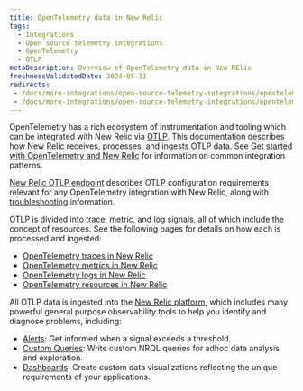 ```yaml
---
title: OpenTelemetry data in New Relic
tags:
  - Integrations
  - Open source telemetry integrations
  - OpenTelemetry
  - OTLP
metaDescription: Overview of OpenTelemetry data in New RElic
freshnessValidatedDate: 2024-05-31
redirects:
 - /docs/more-integrations/open-source-telemetry-integrations/opentelemetry/best-practices/opentelemetry-best-practices-alerts/
 - /docs/more-integrations/open-source-telemetry-integrations/opentelemetry/view-your-data/opentelemetry-data-explorer-query-builder/
---
```


OpenTelemetry has a rich ecosystem of instrumentation and tooling which can be integrated with New Relic via [OTLP](https://opentelemetry.io/docs/specs/otlp/). This documentation describes how New Relic receives, processes, and ingests OTLP data. See [Get started with OpenTelemetry and New Relic](/docs/more-integrations/open-source-telemetry-integrations/opentelemetry/get-started/opentelemetry-get-started-intro/) for information on common integration patterns.

[New Relic OTLP endpoint](/docs/more-integrations/open-source-telemetry-integrations/opentelemetry/best-practices/opentelemetry-otlp/) describes OTLP configuration requirements relevant for any OpenTelemetry integration with New Relic, along with [troubleshooting](/docs/more-integrations/open-source-telemetry-integrations/opentelemetry/best-practices/opentelemetry-otlp-troubleshooting/) information.

OTLP is divided into trace, metric, and log signals, all of which include the concept of resources. See the following pages for details on how each is processed and ingested:

* [OpenTelemetry traces in New Relic](/docs/more-integrations/open-source-telemetry-integrations/opentelemetry/best-practices/opentelemetry-best-practices-traces/)
* [OpenTelemetry metrics in New Relic](/docs/more-integrations/open-source-telemetry-integrations/opentelemetry/best-practices/opentelemetry-best-practices-metrics/)
* [OpenTelemetry logs in New Relic](/docs/more-integrations/open-source-telemetry-integrations/opentelemetry/best-practices/opentelemetry-best-practices-logs/)
* [OpenTelemetry resources in New Relic](/docs/more-integrations/open-source-telemetry-integrations/opentelemetry/best-practices/opentelemetry-best-practices-resources/)

All OTLP data is ingested into the [New Relic platform](/docs/new-relic-solutions/new-relic-one/introduction-new-relic-platform/), which includes many powerful general purpose observability tools to help you identify and diagnose problems, including:

* [Alerts](/docs/alerts-applied-intelligence/overview/): Get informed when a signal exceeds a threshold.
* [Custom Queries](/docs/query-your-data/explore-query-data/get-started/introduction-querying-new-relic-data/): Write custom NRQL queries for adhoc data analysis and exploration.
* [Dashboards](/docs/query-your-data/explore-query-data/dashboards/introduction-dashboards/): Create custom data visualizations reflecting the unique requirements of your applications.

